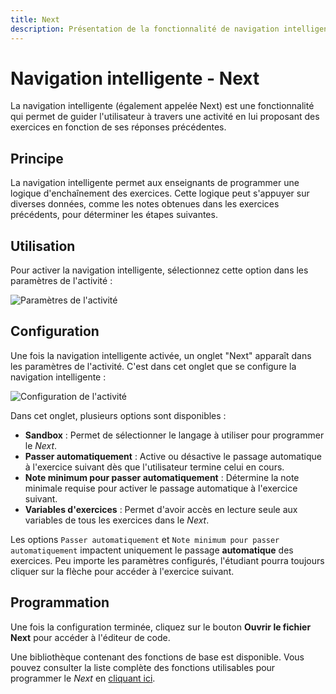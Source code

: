 ```yaml
---
title: Next
description: Présentation de la fonctionnalité de navigation intelligente (Next) dans PLaTon, expliquant son principe, sa configuration et comment programmer le parcours adaptatif des exercices.
---
```



# Navigation intelligente - Next

La navigation intelligente (également appelée Next) est une fonctionnalité qui permet de guider l'utilisateur à travers une activité
en lui proposant des exercices en fonction de ses réponses précédentes.

## Principe

La navigation intelligente permet aux enseignants de programmer une logique d'enchaînement des exercices.
Cette logique peut s'appuyer sur diverses données, comme les notes obtenues dans les exercices précédents, pour déterminer les étapes suivantes.

## Utilisation

Pour activer la navigation intelligente, sélectionnez cette option dans les paramètres de l'activité :

![Paramètres de l'activité](../../../../../public/screens/resources/activities/next/next-1.png)

## Configuration

Une fois la navigation intelligente activée, un onglet "Next" apparaît dans les paramètres de l'activité.
C'est dans cet onglet que se configure la navigation intelligente :

![Configuration de l'activité](../../../../../public/screens/resources/activities/next/next-2.png)

Dans cet onglet, plusieurs options sont disponibles :

- **Sandbox** : Permet de sélectionner le langage à utiliser pour programmer le *Next*.
- **Passer automatiquement** : Active ou désactive le passage automatique à l'exercice suivant dès que l'utilisateur termine celui en cours.
- **Note minimum pour passer automatiquement** : Détermine la note minimale requise pour activer le passage automatique à l'exercice suivant.
- **Variables d'exercices** : Permet d'avoir accès en lecture seule aux variables de tous les exercices dans le *Next*.

<Callout type="info">Les options `Passer automatiquement` et `Note minimum pour passer automatiquement` impactent uniquement le passage **automatique** des exercices.
Peu importe les paramètres configurés, l'étudiant pourra toujours cliquer sur la flèche pour accéder à l'exercice suivant.</Callout>

## Programmation

Une fois la configuration terminée, cliquez sur le bouton **Ouvrir le fichier Next** pour accéder à l'éditeur de code.

<Callout type="info">Une bibliothèque contenant des fonctions de base est disponible.
Vous pouvez consulter la liste complète des fonctions utilisables pour programmer le *Next* en [cliquant ici](/doc/programing/activity/next-navigation/nextlib).</Callout>
